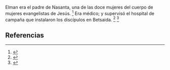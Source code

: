 Elman era el padre de Nasanta, una de las doce mujeres del cuerpo de mujeres evangelistas de Jesús. <ref>{{lib|LU|150|1|1}}</ref> Era médico; y supervisó el hospital de campaña que instalaron los discípulos en Betsaida. <ref>{{lib|LU|148|0|1}}</ref> <ref>{{lib|LU|148|2}}</ref> 

== Referencias ==
<references />
